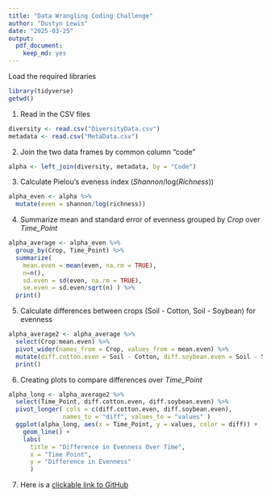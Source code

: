 ```yaml
---
title: "Data Wrangling Coding Challenge"
author: "Dustyn Lewis"
date: "2025-03-25"
output:
  pdf_document:
    keep_md: yes
---
```

Load the required libraries

```r
library(tidyverse)
getwd()
```

1) Read in the CSV files

```r
diversity <- read.csv("DiversityData.csv")
metadata <- read.csv("MetaData.csv")
```

2) Join the two data frames by common column "code"

```r
alpha <- left_join(diversity, metadata, by = "Code")
```

3) Calculate Pielou's eveness index (*Shannon*/log(*Richness*))

```r
alpha_even <- alpha %>%
  mutate(even = shannon/log(richness))
```

4) Summarize mean and standard error of evenness grouped by *Crop* over *Time_Point*

```r
alpha_average <- alpha_even %>%
  group_by(Crop, Time_Point) %>%
  summarize(  
    mean.even = mean(even, na.rm = TRUE), 
    n=n(), 
    sd.even = sd(even, na.rm = TRUE), 
    se.even = sd.even/sqrt(n) ) %>%
  print()
```

5) Calculate differences between crops (Soil - Cotton, Soil - Soybean) for evenness

```r
alpha_average2 <- alpha_average %>%
  select(Crop:mean.even) %>%
  pivot_wider(names_from = Crop, values_from = mean.even) %>%
  mutate(diff.cotton.even = Soil - Cotton, diff.soybean.even = Soil - Soybean) %>%
  print()
```

6) Creating plots to compare differences over *Time_Point*

```r
alpha_long <- alpha_average2 %>%
  select(Time_Point, diff.cotton.even, diff.soybean.even) %>%
  pivot_longer( cols = c(diff.cotton.even, diff.soybean.even), 
               names_to = "diff", values_to = "values" ) 
  ggplot(alpha_long, aes(x = Time_Point, y = values, color = diff)) +
    geom_line() +
    labs( 
      title = "Difference in Evenness Over Time", 
      x = "Time Point", 
      y = "Difference in Evenness"
      )
```

7) Here is a [clickable link to GitHub](https://github.com/Dustyn-T-Lewis/Coding-Challenge-5)